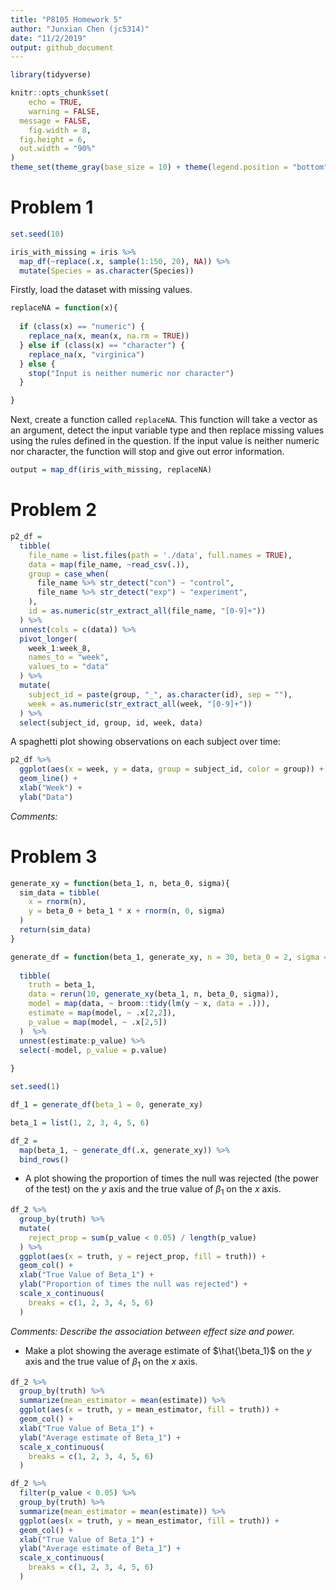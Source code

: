 ```yaml
---
title: "P8105 Homework 5"
author: "Junxian Chen (jc5314)"
date: "11/2/2019"
output: github_document
---
```


```r
library(tidyverse)

knitr::opts_chunk$set(
	echo = TRUE,
	warning = FALSE,
  message = FALSE,
	fig.width = 8, 
  fig.height = 6,
  out.width = "90%"
)
theme_set(theme_gray(base_size = 10) + theme(legend.position = "bottom"))
```

# Problem 1

```r
set.seed(10)

iris_with_missing = iris %>% 
  map_df(~replace(.x, sample(1:150, 20), NA)) %>%
  mutate(Species = as.character(Species))
```

Firstly, load the dataset with missing values.

```r
replaceNA = function(x){
  
  if (class(x) == "numeric") {
    replace_na(x, mean(x, na.rm = TRUE))
  } else if (class(x) == "character") {
    replace_na(x, "virginica") 
  } else {
    stop("Input is neither numeric nor character")
  }

}
```

Next, create a function called `replaceNA`. This function will take a vector as an argument, detect the input variable type and then replace missing values using the rules defined in the question. If the input value is  neither numeric nor character, the function will stop and give out error information.

```r
output = map_df(iris_with_missing, replaceNA)
```

# Problem 2

```r
p2_df =
  tibble(
    file_name = list.files(path = './data', full.names = TRUE),
    data = map(file_name, ~read_csv(.)),
    group = case_when(
      file_name %>% str_detect("con") ~ "control",
      file_name %>% str_detect("exp") ~ "experiment",
    ),
    id = as.numeric(str_extract_all(file_name, "[0-9]+"))
  ) %>% 
  unnest(cols = c(data)) %>% 
  pivot_longer(
    week_1:week_8,
    names_to = "week",
    values_to = "data"
  ) %>% 
  mutate(
    subject_id = paste(group, "_", as.character(id), sep = ""),
    week = as.numeric(str_extract_all(week, "[0-9]+"))
  ) %>% 
  select(subject_id, group, id, week, data)
```

A spaghetti plot showing observations on each subject over time:

```r
p2_df %>% 
  ggplot(aes(x = week, y = data, group = subject_id, color = group)) +
  geom_line() +
  xlab("Week") +
  ylab("Data")
```

*Comments:*

# Problem 3

```r
generate_xy = function(beta_1, n, beta_0, sigma){
  sim_data = tibble(
    x = rnorm(n),
    y = beta_0 + beta_1 * x + rnorm(n, 0, sigma)
  )
  return(sim_data)
}
```

```r
generate_df = function(beta_1, generate_xy, n = 30, beta_0 = 2, sigma = sqrt(50)){
  
  tibble(
    truth = beta_1,
    data = rerun(10, generate_xy(beta_1, n, beta_0, sigma)),
    model = map(data, ~ broom::tidy(lm(y ~ x, data = .))),
    estimate = map(model, ~ .x[2,2]),
    p_value = map(model, ~ .x[2,5])
  )  %>% 
  unnest(estimate:p_value) %>% 
  select(-model, p_value = p.value)
  
}
```


```r
set.seed(1)

df_1 = generate_df(beta_1 = 0, generate_xy)
```

```r
beta_1 = list(1, 2, 3, 4, 5, 6)

df_2 = 
  map(beta_1, ~ generate_df(.x, generate_xy)) %>% 
  bind_rows()
```

* A plot showing the proportion of times the null was rejected (the power of the test) on the $y$ axis and the true value of $\beta_1$ on the $x$ axis.

```r
df_2 %>% 
  group_by(truth) %>% 
  mutate(
    reject_prop = sum(p_value < 0.05) / length(p_value)
  ) %>% 
  ggplot(aes(x = truth, y = reject_prop, fill = truth)) +
  geom_col() + 
  xlab("True Value of Beta_1") +
  ylab("Proportion of times the null was rejected") +
  scale_x_continuous(
    breaks = c(1, 2, 3, 4, 5, 6)
  )
```

*Comments: Describe the association between effect size and power.*

* Make a plot showing the average estimate of $\hat{\beta_1}$ on the $y$ axis and the true value of $\beta_1$ on the $x$ axis.

```r
df_2 %>% 
  group_by(truth) %>% 
  summarize(mean_estimator = mean(estimate)) %>% 
  ggplot(aes(x = truth, y = mean_estimator, fill = truth)) +
  geom_col() + 
  xlab("True Value of Beta_1") +
  ylab("Average estimate of Beta_1") +
  scale_x_continuous(
    breaks = c(1, 2, 3, 4, 5, 6)
  )
```


```r
df_2 %>% 
  filter(p_value < 0.05) %>% 
  group_by(truth) %>% 
  summarize(mean_estimator = mean(estimate)) %>% 
  ggplot(aes(x = truth, y = mean_estimator, fill = truth)) +
  geom_col() + 
  xlab("True Value of Beta_1") +
  ylab("Average estimate of Beta_1") +
  scale_x_continuous(
    breaks = c(1, 2, 3, 4, 5, 6)
  )
```

